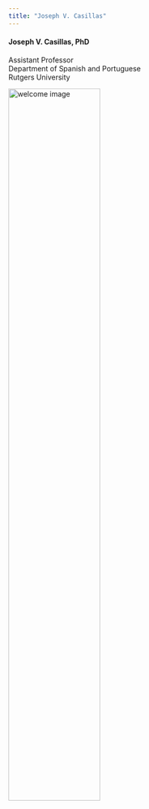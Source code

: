 ```yaml
---
title: "Joseph V. Casillas"
---
```



<style>
h1 {
  opacity: 0.0;
  float: right;
}
</style>

<div align="left">
<h4>Joseph V. Casillas, PhD</h4>
<h5bio align="right">Assistant Professor</br>
Department of Spanish and Portuguese</br>
Rutgers University</h5bio>
</div>


<audio id="sound1" src="./site_libs/assets/wav/welcome_robot.wav" preload="auto"></audio>

<div align='center'>
 <a href="#" onclick="document.getElementById('sound1').play();">
 <img width="60%" src="./site_libs/assets/img/brain2.png" alt="welcome image">
 </a>
</div>

